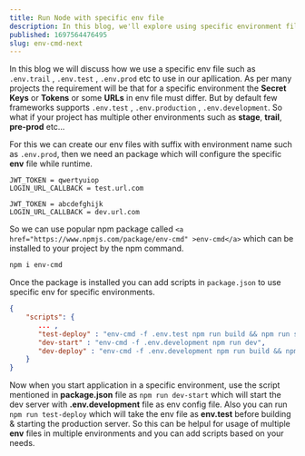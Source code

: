 ```yaml
---
title: Run Node with specific env file
description: In this blog, we'll explore using specific environment files like .env.trail or .env.test in our applications, along with scripting for management.
published: 1697564476495
slug: env-cmd-next
---
```


In this blog we will discuss how we use a specific env file such as `.env.trail` , `.env.test` , `.env.prod` etc to use in our apllication.
As per many projects the requirement will be that for a specific environment the **Secret Keys** or **Tokens** or some **URLs** in env file must differ. But by default few frameworks supports `.env.test` , `.env.production` , `.env.development`. So what if your project has multiple other environments such as **stage**, **trail**, **pre-prod** etc...

For this we can create our env files with suffix with environment name such as `.env.prod`, then we need an package which will configure the specific **env** file while runtime.

```bash:.env.test
JWT_TOKEN = qwertyuiop
LOGIN_URL_CALLBACK = test.url.com
```

```bash:.env.development
JWT_TOKEN = abcdefghijk
LOGIN_URL_CALLBACK = dev.url.com
```

So we can use popular npm package called `<a href="https://www.npmjs.com/package/env-cmd" >env-cmd</a>` which can be installed to your project by the npm command.

```bash
npm i env-cmd
```

Once the package is installed you can add scripts in `package.json` to use specific env for specific environments.

```json:package.json
{
    "scripts": {
       ... ,
       "test-deploy" : "env-cmd -f .env.test npm run build && npm run start",
       "dev-start" : "env-cmd -f .env.development npm run dev",
       "dev-deploy" : "env-cmd -f .env.development npm run build && npm run start"
    }
}
```

Now when you start application in a specific environment, use the script mentioned in **package.json** file as `npm run dev-start` which will start the dev server with **.env.development** file as env config file. Also you can run `npm run test-deploy` which will take the env file as **env.test** before building & starting the production server.
So this can be helpul for usage of multiple **env** files in multiple environments and you can add scripts based on your needs.
